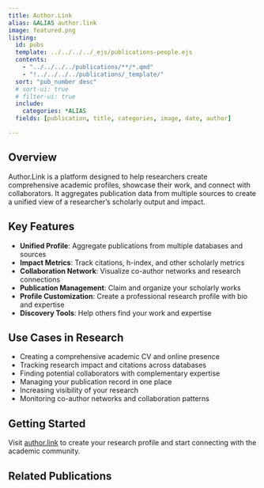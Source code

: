 ```yaml
---
title: Author.Link
alias: &ALIAS author.link
image: featured.png
listing:
  id: pubs
  template: ../../../../_ejs/publications-people.ejs 
  contents: 
    - "../../../../publications/**/*.qmd"
    - "!../../../../publications/_template/"
  sort: "pub_number desc"
  # sort-ui: true
  # filter-ui: true
  include:
    categories: *ALIAS
  fields: [publication, title, categories, image, date, author]

---
```


## Overview

Author.Link is a platform designed to help researchers create comprehensive academic profiles, showcase their work, and connect with collaborators. It aggregates publication data from multiple sources to create a unified view of a researcher's scholarly output and impact.

## Key Features

- **Unified Profile**: Aggregate publications from multiple databases and sources
- **Impact Metrics**: Track citations, h-index, and other scholarly metrics
- **Collaboration Network**: Visualize co-author networks and research connections
- **Publication Management**: Claim and organize your scholarly works
- **Profile Customization**: Create a professional research profile with bio and expertise
- **Discovery Tools**: Help others find your work and expertise

## Use Cases in Research

- Creating a comprehensive academic CV and online presence
- Tracking research impact and citations across databases
- Finding potential collaborators with complementary expertise
- Managing your publication record in one place
- Increasing visibility of your research
- Monitoring co-author networks and collaboration patterns

## Getting Started

Visit [author.link](https://author.link) to create your research profile and start connecting with the academic community.

## Related Publications

:::{#pubs}
:::